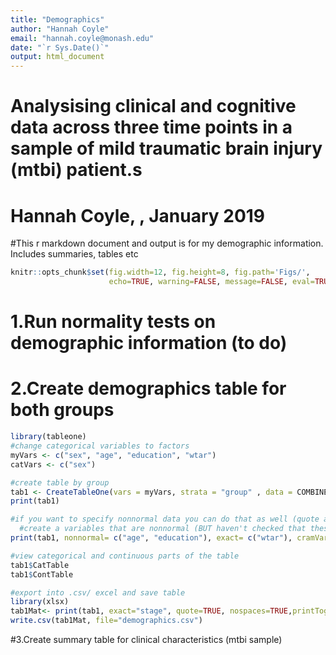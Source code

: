 ```yaml
---
title: "Demographics"
author: "Hannah Coyle"
email: "hannah.coyle@monash.edu"
date: "`r Sys.Date()`"
output: html_document
---
```

# Analysising clinical and cognitive data across three time points in a sample of mild traumatic brain injury (mtbi) patient.s

# Hannah Coyle, , January 2019
  #This r markdown document and output is for my demographic information. Includes summaries, tables etc

```r
knitr::opts_chunk$set(fig.width=12, fig.height=8, fig.path='Figs/',
                      echo=TRUE, warning=FALSE, message=FALSE, eval=TRUE)
```

# 1.Run normality tests on demographic information (to do)

# 2.Create demographics table for both groups
```r
library(tableone)
#change categorical variables to factors
myVars <- c("sex", "age", "education", "wtar")
catVars <- c("sex")

#create table by group
tab1 <- CreateTableOne(vars = myVars, strata = "group" , data = COMBINED_COG_PhD, factorVars = catVars)
print(tab1)

#if you want to specify nonnormal data you can do that as well (quote arguments avoids the mishandling of spaces)
  #create a variables that are nonnormal (BUT haven't checked that these aren't yet)
print(tab1, nonnormal= c("age", "education"), exact= c("wtar"), cramVars = "sex", quote= TRUE)

#view categorical and continuous parts of the table
tab1$CatTable
tab1$ContTable

#export into .csv/ excel and save table 
library(xlsx)
tab1Mat<- print(tab1, exact="stage", quote=TRUE, nospaces=TRUE,printToggle = FALSE)
write.csv(tab1Mat, file="demographics.csv")

```
#3.Create summary table for clinical characteristics (mtbi sample)